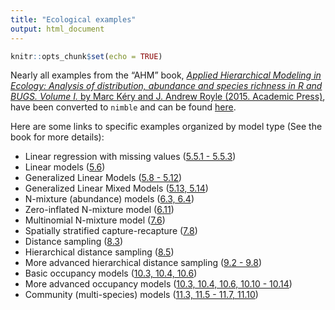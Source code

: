 ```yaml
---
title: "Ecological examples"
output: html_document
---
```


```r
knitr::opts_chunk$set(echo = TRUE)
```

Nearly all examples from the "AHM" book, [*Applied Hierarchical Modeling in Ecology: Analysis of distribution, abundance and species richness in R and BUGS.  Volume I.* by Marc Kéry and J. Andrew Royle (2015. Academic Press)](https://www.elsevier.com/books/applied-hierarchical-modeling-in-ecology-analysis-of-distribution-abundance-and-species-richness-in-r-and-bugs/kery/978-0-12-801378-6), have been converted to `nimble` and can be found [here](https://github.com/nimble-training/AHMnimble).

Here are some links to specific examples organized by model type (See the book for more details):

- Linear regression with missing values ([5.5.1 - 5.5.3](https://github.com/nimble-training/AHMnimble/tree/master/Chapter_5))
- Linear models ([5.6](https://github.com/nimble-training/AHMnimble/tree/master/Chapter_5))
- Generalized Linear Models ([5.8 - 5.12](https://github.com/nimble-training/AHMnimble/tree/master/Chapter_5))
- Generalized Linear Mixed Models ([5.13, 5.14](https://github.com/nimble-training/AHMnimble/tree/master/Chapter_5))
- N-mixture (abundance) models ([6.3, 6.4](https://github.com/nimble-training/AHMnimble/tree/master/Chapter_6))
- Zero-inflated N-mixture model ([6.11](https://github.com/nimble-training/AHMnimble/tree/master/Chapter_6))
- Multinomial N-mixture model ([7.6](https://github.com/nimble-training/AHMnimble/tree/master/Chapter_7))
- Spatially stratified capture-recapture ([7.8](https://github.com/nimble-training/AHMnimble/tree/master/Chapter_7))
- Distance sampling ([8.3](https://github.com/nimble-training/AHMnimble/tree/master/Chapter_8))
- Hierarchical distance sampling ([8.5](https://github.com/nimble-training/AHMnimble/tree/master/Chapter_8))
- More advanced hierarchical distance sampling ([9.2 - 9.8](https://github.com/nimble-training/AHMnimble/tree/master/Chapter_9))
- Basic occupancy models ([10.3, 10.4, 10.6](https://github.com/nimble-training/AHMnimble/tree/master/Chapter_10))
- More advanced occupancy models ([10.3, 10.4, 10.6, 10.10 - 10.14](https://github.com/nimble-training/AHMnimble/tree/master/Chapter_10))
- Community (multi-species) models ([11.3, 11.5 - 11.7, 11.10](https://github.com/nimble-training/AHMnimble/tree/master/Chapter_11))

